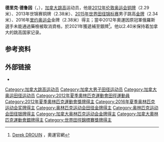 {{Infobox athlete
| name = Derek Drouin
| image= Derek Drouin Moscow 2013.jpg
| imagesize = 200px
| caption = 2013年世锦赛上
| nationality = 加拿大
| event = [[跳高|跳高]]
| collegeteam = [[Indiana_Hoosiers|Indiana Hoosiers]]<ref>{{cite web |title=Derek Drouin profile |url=http://www.iuhoosiers.com/sports/m-track/mtt/drouin_derek00.html |publisher=''[[Indiana_University|Indiana University]]'' |accessdate=July 21, 2012 |deadurl=yes |archiveurl=https://web.archive.org/web/20120928221726/http://www.iuhoosiers.com/sports/m-track/mtt/drouin_derek00.html |archivedate=2012年9月28日 }}</ref>
| birth_date = {{birth date and age|1990|3|6}}
| birth_place = [[安大略省|安大略省]][[薩尼亞市|薩尼亞市]]
| residence = [[Corunna,_Ontario|Corunna]], Ontario<ref>{{cite web |title=Drouin and Seaman break Canadian Records & latest Results from Around the Track & Field |url=http://www.athletics.ca/display_news.asp?newsid=1135 |publisher=''Athletics Canada'' |date=March 28, 2011 |accessdate=July 21, 2012 |archive-date=2014-09-09 |archive-url=https://web.archive.org/web/20140909082306/http://www.athletics.ca/display_news.asp?newsid=1135 |dead-url=no }}</ref>
| height = {{height|ft=6|in=5}}
| weight = {{convert|176|lb|kg st|abbr=on}}
| pb = '''跳高''': 2.40 {{AthAbbr|NR|Canadian}}, [[Des_Moines|Des Moines]], 2014<ref>{{cite web |title=Derek Drouin Profile |url=http://www.iaaf.org/athletes/canada/derek-drouin-234968 |publisher=''IAAF'' |accessdate=April 26, 2014 |archive-date=2019-09-12 |archive-url=https://web.archive.org/web/20190912092840/https://www.iaaf.org/athletes/canada/derek-drouin-234968 |dead-url=no }}</ref>
| medaltemplates = 
{{Medal|Competition|[[奥林匹克运动会|奥林匹克运动会]]}}
{{Medal|Gold|[[2016年奥运会|2016 里约]]|男子跳高}}
{{Medal|Silver|[[2012年奥运会|2012 伦敦]]|男子跳高}}
{{Medal|Competition|[[世界田径锦标赛|世界田径锦标赛]]}}
{{Medal|Gold|[[2015年世界田径锦标赛|2015 北京]]|男子跳高}}
{{Medal|Bronze|[[2013年世界田径锦标赛|2013 莫斯科]]|男子跳高}}
{{Medal|Competition|[[英联邦运动会|英联邦运动会]]}}
{{Medal|Gold|[[2014年英联邦运动会|2014 格拉斯哥]]|男子跳高}}
{{Medal|Competition|[[泛美运动会|泛美运动会]]}}
{{Medal|Gold|[[2015年泛美运动会|2015 多伦多]]|男子跳高}}
}}
'''德里克·德鲁因'''（{{lang-en|Derek Drouin}}，{{bd|1990年|3月6日||}}），[[加拿大|加拿大]][[跳高|跳高]]运动员，他是[[2012年伦敦奥运会|2012年伦敦奥运会]][[铜牌|铜牌]]（2.29米）、2013年世锦赛铜牌（2.38米）、[[2015年世界田径锦标赛|2015年世界田径锦标赛]]男子跳高[[金牌|金牌]]（2.34米）、2016年[[里约奥运会|里约奥运会]]金牌（2.38米）得主；當中2012年奧運因原冠軍俄羅斯選手未能通過藥檢被取消資格，於2021年獲遞補至銀牌<ref>[https://olympics.com/zh/athletes/derek-drouin Derek DROUIN] {{Wayback|url=https://olympics.com/zh/athletes/derek-drouin |date=20210824185618 }}，奧運官網</ref>。他以2.40米保持着加拿大的跳高国家记录。

==参考资料==
{{reflist}}

==外部链接==
{{commons}}
* {{iaaf name|id=234968}}

{{s-start}}
{{s-ach|aw}}
{{succession box|title=[[The_Bowerman|The Bowerman]] (men's winner)|before=[[Cam_Levins|Cam Levins]]|after=[[迪恩·兰多尔|迪恩·兰多尔]] |years=2013}}
{{s-end}}

{{奥林匹克运动会田径比赛男子跳高冠军}}

{{Authority control}}
{{DEFAULTSORT:Drouin, Derek}}
[[Category:加拿大跳高运动员|Category:加拿大跳高运动员]]
[[Category:加拿大男子田径运动员|Category:加拿大男子田径运动员]]
[[Category:加拿大奥运田径运动员|Category:加拿大奥运田径运动员]]
[[Category:2012年夏季奧林匹克運動會田徑運動員|Category:2012年夏季奧林匹克運動會田徑運動員]]
[[Category:2012年夏季奧林匹克運動會獎牌得主|Category:2012年夏季奧林匹克運動會獎牌得主]]
[[Category:2016年夏季奥林匹克运动会奖牌得主|Category:2016年夏季奥林匹克运动会奖牌得主]]
[[Category:奥林匹克运动会田径金牌得主|Category:奥林匹克运动会田径金牌得主]]
[[Category:奥林匹克运动会田径银牌得主|Category:奥林匹克运动会田径银牌得主]]
[[Category:加拿大奥林匹克运动会金牌得主|Category:加拿大奥林匹克运动会金牌得主]]
[[Category:加拿大奧林匹克運動會銀牌得主|Category:加拿大奧林匹克運動會銀牌得主]]
[[Category:世界田徑錦標賽獎牌得主|Category:世界田徑錦標賽獎牌得主]]